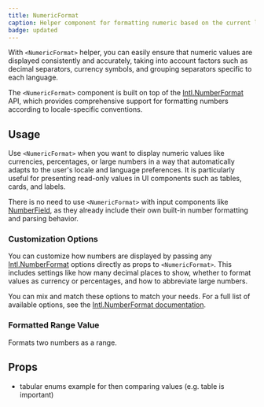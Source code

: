 ```yaml
---
title: NumericFormat
caption: Helper component for formatting numeric based on the current language and locale-specific conventions.
badge: updated
---
```


With `<NumericFormat>` helper, you can easily ensure that numeric values are displayed consistently and accurately, taking into account factors such as decimal separators, currency symbols, and grouping separators specific to each language.

The `<NumericFormat>` component is built on top of the [Intl.NumberFormat](https://developer.mozilla.org/en-US/docs/Web/JavaScript/Reference/Global_Objects/Intl/NumberFormat) API, which provides comprehensive support for formatting numbers according to locale-specific conventions.

## Usage

Use `<NumericFormat>` when you want to display numeric values like currencies, percentages, or large numbers in a way that automatically adapts to the user's locale and language preferences. It is particularly useful for presenting read-only values in UI components such as tables, cards, and labels.

There is no need to use `<NumericFormat>` with input components like [NumberField](/components/form/number-field), as they already include their own built-in number formatting and parsing behavior.

### Customization Options

You can customize how numbers are displayed by passing any [Intl.NumberFormat](https://developer.mozilla.org/en-US/docs/Web/JavaScript/Reference/Global_Objects/Intl/NumberFormat) options directly as props to `<NumericFormat>`. This includes settings like how many decimal places to show, whether to format values as currency or percentages, and how to abbreviate large numbers.

You can mix and match these options to match your needs. For a full list of available options, see the [Intl.NumberFormat documentation](https://developer.mozilla.org/en-US/docs/Web/JavaScript/Reference/Global_Objects/Intl/NumberFormat).

<ComponentDemo file="./common-format.demo.tsx" />

### Formatted Range Value

Formats two numbers as a range.

<ComponentDemo file="./range-format.demo.tsx" />

## Props

<PropsTable component={title} />

- tabular enums example for then comparing values (e.g. table is important)
